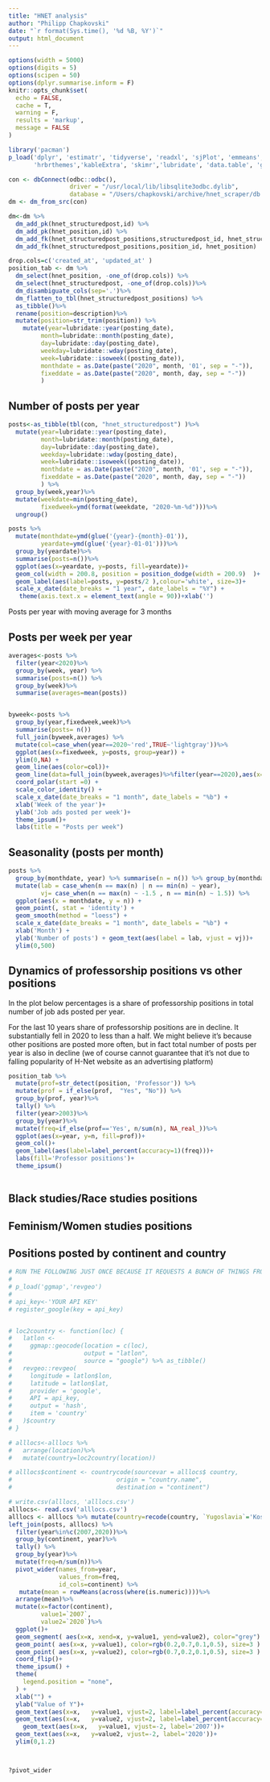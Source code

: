 ```yaml
---
title: "HNET analysis"
author: "Philipp Chapkovski"
date: "`r format(Sys.time(), '%d %B, %Y')`"
output: html_document
---
```


```r
options(width = 5000)
options(digits = 5)
options(scipen = 50)
options(dplyr.summarise.inform = F)
knitr::opts_chunk$set(
  echo = FALSE,
  cache = T,
  warning = F,
  results = 'markup',
  message = FALSE
)

```

``` r
library('pacman')
p_load('dplyr', 'estimatr', 'tidyverse', 'readxl', 'sjPlot', 'emmeans', 'olsrr', 'writexl', 'gtsummary', 'stargazer', 'magrittr', 'ggplot2', 'scales','lemon','knitr','ggpmisc', 'fastDummies', 'estimatr', 'sjPlot','haven',
       'hrbrthemes','kableExtra', 'skimr','lubridate', 'data.table', 'gganimate','transformr', 'png','gifski','summarytools', 'dm', 'DBI', 'glue')

```

```r


con <- dbConnect(odbc::odbc(),
                 driver = "/usr/local/lib/libsqlite3odbc.dylib",
                 database = "/Users/chapkovski/archive/hnet_scraper/db.sqlite3")
dm <- dm_from_src(con)

dm<-dm %>% 
  dm_add_pk(hnet_structuredpost,id) %>% 
  dm_add_pk(hnet_position,id) %>% 
  dm_add_fk(hnet_structuredpost_positions,structuredpost_id, hnet_structuredpost)%>%
  dm_add_fk(hnet_structuredpost_positions,position_id, hnet_position)

drop.cols=c('created_at', 'updated_at' )
position_tab <- dm %>%
  dm_select(hnet_position, -one_of(drop.cols)) %>%
  dm_select(hnet_structuredpost, -one_of(drop.cols))%>%
  dm_disambiguate_cols(sep='.')%>%
  dm_flatten_to_tbl(hnet_structuredpost_positions) %>%
  as_tibble()%>%
  rename(position=description)%>%
  mutate(position=str_trim(position)) %>%
    mutate(year=lubridate::year(posting_date),
         month=lubridate::month(posting_date),
         day=lubridate::day(posting_date),
         weekday=lubridate::wday(posting_date),
         week=lubridate::isoweek((posting_date)),
         monthdate = as.Date(paste("2020", month, '01', sep = "-")),
         fixeddate = as.Date(paste("2020", month, day, sep = "-"))
         )

```

## Number of posts per year

```r
posts<-as_tibble(tbl(con, "hnet_structuredpost") )%>%
  mutate(year=lubridate::year(posting_date),
         month=lubridate::month(posting_date),
         day=lubridate::day(posting_date),
         weekday=lubridate::wday(posting_date),
         week=lubridate::isoweek((posting_date)),
         monthdate = as.Date(paste("2020", month, '01', sep = "-")),
         fixeddate = as.Date(paste("2020", month, day, sep = "-"))
         ) %>%
  group_by(week,year)%>%
  mutate(weekdate=min(posting_date),
         fixedweek=ymd(format(weekdate, "2020-%m-%d")))%>%
  ungroup()
```

```r




posts %>%
  mutate(monthdate=ymd(glue('{year}-{month}-01')),
         yeardate=ymd(glue('{year}-01-01')))%>%
  group_by(yeardate)%>%
  summarise(posts=n())%>%
  ggplot(aes(x=yeardate, y=posts, fill=yeardate))+
  geom_col(width = 200.8, position = position_dodge(width = 200.9)  )+
  geom_label(aes(label=posts, y=posts/2 ),colour='white', size=3)+
  scale_x_date(date_breaks = "1 year", date_labels = "%Y") +
   theme(axis.text.x = element_text(angle = 90))+xlab('')


```
Posts per year with moving average for 3 months

## Posts per week per year 

```r



averages<-posts %>%
  filter(year<2020)%>%
  group_by(week, year) %>% 
  summarise(posts=n()) %>%
  group_by(week)%>%
  summarise(averages=mean(posts))


byweek<-posts %>%
  group_by(year,fixedweek,week)%>%
  summarise(posts= n())
  full_join(byweek,averages) %>%
  mutate(col=case_when(year==2020~'red',TRUE~'lightgray'))%>%
  ggplot(aes(x=fixedweek, y=posts, group=year)) +
  ylim(0,NA) +
  geom_line(aes(color=col))+
  geom_line(data=full_join(byweek,averages)%>%filter(year==2020),aes(x=fixedweek, y=averages, group=NA),color='blue')+
  coord_polar(start =0) +
  scale_color_identity() +
  scale_x_date(date_breaks = "1 month", date_labels = "%b") +
  xlab('Week of the year')+
  ylab('Job ads posted per week')+
  theme_ipsum()+
  labs(title = "Posts per week")

```

## Seasonality (posts per month)

```r


posts %>%
  group_by(monthdate, year) %>% summarise(n = n()) %>% group_by(monthdate) %>%
  mutate(lab = case_when(n == max(n) | n == min(n) ~ year),
         vj= case_when(n == max(n) ~ -1.5 , n == min(n) ~ 1.5)) %>%
  ggplot(aes(x = monthdate, y = n)) +
  geom_point(, stat = 'identity') +
  geom_smooth(method = "loess") +
  scale_x_date(date_breaks = "1 month", date_labels = "%b") +
  xlab('Month') +
  ylab('Number of posts') + geom_text(aes(label = lab, vjust = vj))+
  ylim(0,500)


```
## Dynamics of professorship positions vs other positions

In the plot below percentages is a share of professorship positions in total number of job ads posted per year.

For the last 10 years share of professorship positions are in decline. It substantially fell in 2020 to less than a half. We might believe it's because other positions are posted more often, but in fact total number of posts per year is also in decline (we of course cannot guarantee that it's not due to falling popularity of H-Net website as an advertising platform) 

```r

position_tab %>%
  mutate(prof=str_detect(position, 'Professor')) %>%
  mutate(prof = if_else(prof,  "Yes", "No")) %>%
  group_by(prof, year)%>%
  tally() %>%
  filter(year>2003)%>%
  group_by(year)%>%
  mutate(freq=if_else(prof=='Yes', n/sum(n), NA_real_))%>%
  ggplot(aes(x=year, y=n, fill=prof))+
  geom_col()+
  geom_label(aes(label=label_percent(accuracy=1)(freq)))+
  labs(fill='Professor positions')+
  theme_ipsum()
  


```

## Black studies/Race studies positions

## Feminism/Women studies positions

## Positions posted by continent and country

```r

# RUN THE FOLLOWING JUST ONCE BECAUSE IT REQUESTS A BUNCH OF THINGS FROM GEOCODING API (*TWICE*); THE RESULTS ARE SAVED IN .csv 
# 
# p_load('ggmap','revgeo')
# 
# api_key<-'YOUR API KEY'
# register_google(key = api_key)


# loc2country <- function(loc) {
#   latlon <-
#     ggmap::geocode(location = c(loc),
#                    output = "latlon",
#                    source = "google") %>% as_tibble()
#   revgeo::revgeo(
#     longitude = latlon$lon,
#     latitude = latlon$lat,
#     provider = 'google',
#     API = api_key,
#     output = 'hash',
#     item = 'country'
#   )$country
# }

# alllocs<-alllocs %>%
#   arrange(location)%>%
#   mutate(country=loc2country(location))

# alllocs$continent <- countrycode(sourcevar = alllocs$ country,
#                             origin = "country.name",
#                             destination = "continent")

# write.csv(alllocs, 'alllocs.csv')
alllocs<- read.csv('alllocs.csv')
alllocs <- alllocs %>% mutate(country=recode(country, `Yugoslavia`='Kosovo'))
left_join(posts, alllocs) %>%
  filter(year%in%c(2007,2020))%>%
  group_by(continent, year)%>%
  tally() %>%
  group_by(year)%>%
  mutate(freq=n/sum(n))%>%
  pivot_wider(names_from=year,
              values_from=freq,
              id_cols=continent) %>%
   mutate(mean = rowMeans(across(where(is.numeric))))%>%
  arrange(mean)%>%
  mutate(x=factor(continent),
         value1=`2007`,
         value2=`2020`)%>%
  ggplot()+
  geom_segment( aes(x=x, xend=x, y=value1, yend=value2), color="grey") +
  geom_point( aes(x=x, y=value1), color=rgb(0.2,0.7,0.1,0.5), size=3 ) +
  geom_point( aes(x=x, y=value2), color=rgb(0.7,0.2,0.1,0.5), size=3 ) +
  coord_flip()+
  theme_ipsum() +
  theme(
    legend.position = "none",
  ) +
  xlab("") +
  ylab("Value of Y")+
  geom_text(aes(x=x,   y=value1, vjust=2, label=label_percent(accuracy=1)(value1)))+
  geom_text(aes(x=x,   y=value2, vjust=2, label=label_percent(accuracy=1)(value2)))+
    geom_text(aes(x=x,   y=value1, vjust=-2, label='2007'))+
  geom_text(aes(x=x,   y=value2, vjust=-2, label='2020'))+
  ylim(0,1.2)



?pivot_wider
```
